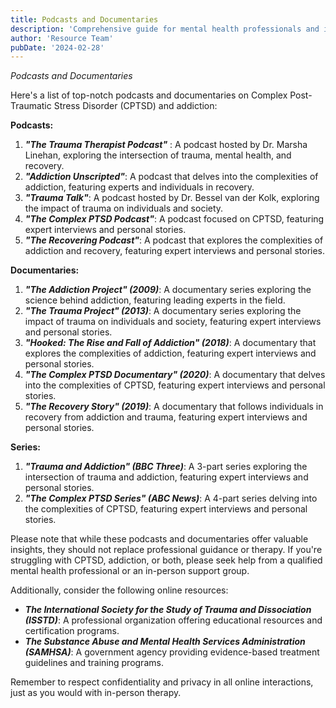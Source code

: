 ```yaml
---
title: Podcasts and Documentaries
description: 'Comprehensive guide for mental health professionals and individuals in recovery'
author: 'Resource Team'
pubDate: '2024-02-28'
---
```


_Podcasts and Documentaries_

Here's a list of top-notch podcasts and documentaries on Complex Post-Traumatic Stress Disorder (CPTSD) and addiction:

**Podcasts:**

1. **_"The Trauma Therapist Podcast"_** : A podcast hosted by Dr. Marsha Linehan, exploring the intersection of trauma, mental health, and recovery.
2. **_"Addiction Unscripted"_**: A podcast that delves into the complexities of addiction, featuring experts and individuals in recovery.
3. **_"Trauma Talk"_**: A podcast hosted by Dr. Bessel van der Kolk, exploring the impact of trauma on individuals and society.
4. **_"The Complex PTSD Podcast"_**: A podcast focused on CPTSD, featuring expert interviews and personal stories.
5. **_"The Recovering Podcast"_**: A podcast that explores the complexities of addiction and recovery, featuring expert interviews and personal stories.

**Documentaries:**

1. **_"The Addiction Project" (2009)_**: A documentary series exploring the science behind addiction, featuring leading experts in the field.
2. **_"The Trauma Project" (2013)_**: A documentary series exploring the impact of trauma on individuals and society, featuring expert interviews and personal stories.
3. **_"Hooked: The Rise and Fall of Addiction" (2018)_**: A documentary that explores the complexities of addiction, featuring expert interviews and personal stories.
4. **_"The Complex PTSD Documentary" (2020)_**: A documentary that delves into the complexities of CPTSD, featuring expert interviews and personal stories.
5. **_"The Recovery Story" (2019)_**: A documentary that follows individuals in recovery from addiction and trauma, featuring expert interviews and personal stories.

**Series:**

1. **_"Trauma and Addiction" (BBC Three)_**: A 3-part series exploring the intersection of trauma and addiction, featuring expert interviews and personal stories.
2. **_"The Complex PTSD Series" (ABC News)_**: A 4-part series delving into the complexities of CPTSD, featuring expert interviews and personal stories.

Please note that while these podcasts and documentaries offer valuable insights, they should not replace professional guidance or therapy. If you're struggling with CPTSD, addiction, or both, please seek help from a qualified mental health professional or an in-person support group.

Additionally, consider the following online resources:

- **_The International Society for the Study of Trauma and Dissociation (ISSTD)_**: A professional organization offering educational resources and certification programs.
- **_The Substance Abuse and Mental Health Services Administration (SAMHSA)_**: A government agency providing evidence-based treatment guidelines and training programs.

Remember to respect confidentiality and privacy in all online interactions, just as you would with in-person therapy.

